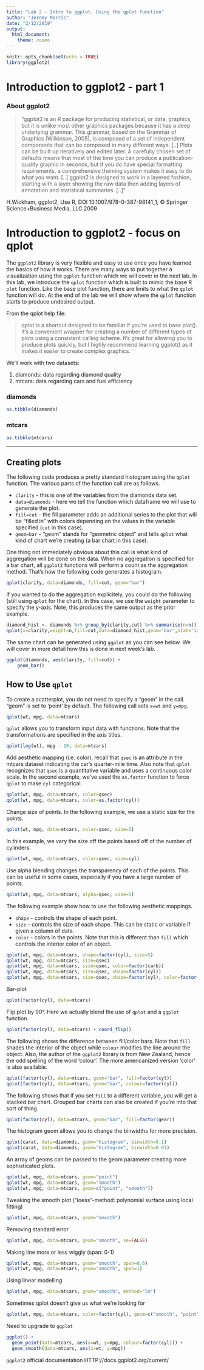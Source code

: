 ```yaml
---
title: "Lab 2 - Intro to ggplot, Using the qplot function"
author: "Jeremy Morris"
date: "2/12/2019"
output: 
  html_document: 
    theme: cosmo
---
```


```r
knitr::opts_chunk$set(echo = TRUE)
library(ggplot2)
```

# Introduction to ggplot2 - part 1

### About ggplot2
> "ggplot2 is an R package for producing statistical, or data, graphics, but it is unlike most other graphics packages because it has a deep underlying grammar. This grammar, based on the Grammar of Graphics (Wilkinson, 2005), is composed of a set of independent components that can be composed in many different ways. [..] Plots can be built up iteratively and edited later. A carefully chosen set of defaults means that most of the time you can produce a publication-quality graphic in seconds, but if you do have special formatting requirements, a comprehensive theming system makes it easy to do what you want. [..] ggplot2 is designed to work in a layered fashion, starting with a layer showing the raw data then adding layers of annotation and statistical summaries. [..]"

H.Wickham, ggplot2, Use R, DOI 10.1007/978-0-387-98141_1, © Springer Science+Business Media, LLC 2009


# Introduction to ggplot2 - focus on qplot ####

The `ggplot2` library is very flexible and easy to use once you have learned the basics of how it works. There are many ways to put together a visualization using the `ggplot` function which we will cover in the next lab. In this lab, we introduce the `qplot` function which is built to mimic the base R `plot` function. Like the base plot function, there are limits to what the `qplot` function will do. At the end of the lab we will show where the `qplot` function starts to produce undesired output.

From the qplot help file:

> qplot is a shortcut designed to be familiar if you're used to base plot(). It's a convenient wrapper for creating a number of different types of plots using a consistent calling scheme. It's great for allowing you to produce plots quickly, but I highly recommend learning ggplot() as it makes it easier to create complex graphics.

We'll work with two datasets:

1. diamonds: data regarding diamond quality
2. mtcars: data regarding cars and fuel efficiency

### diamonds
```r
as.tibble(diamonds)
```

### mtcars
```r
as.tibble(mtcars)
```

***

## Creating plots

The following code produces a pretty standard histogram using the `qplot` function. The various parts of the function call are as follows.

* `clarity` - this is one of the variables from the diamonds data set.
* `data=diamonds` - here we tell the function which dataframe we will use to generate the plot.
* `fill=cut` - the fill parameter adds an additional series to the plot that will be "filled in" with colors depending on the values in the variable specified (`cut` in this case).
* `geom=bar` - "geom" stands for "geometric object" and tells `qplot` what kind of chart we're creating (a bar chart in this case).

One thing not immediately obvious about this call is what kind of aggregation will be done on the data. When no aggregation is specified for a bar chart, all `ggplot2` functions will perform a count as the aggregation method. That's how the following code generates a histogram.

```r
qplot(clarity, data=diamonds, fill=cut, geom="bar")
```

If you wanted to do the aggregation explicitely, you could do the following (still using `qplot` for the chart). In this case, we use the `weight` parameter to specify the y-axis. Note, this produces the same output as the prior example.

```r
diamond_hist <- diamonds %>% group_by(clarity,cut) %>% summarise(n=n())
qplot(x=clarity,weight=n,fill=cut,data=diamond_hist,geom='bar',stat='identity')
```

The same chart can be generated using `ggplot` as you can see below. We will cover in more detail how this is done in next week's lab.
```r
ggplot(diamonds, aes(clarity, fill=cut)) + 
    geom_bar()
```

## How to Use `qplot`

To create a scatterplot, you do not need to specify a "geom" in the call. "geom" is set to 'point' by default. The following call sets `x=wt` and `y=mpg`.
```r
qplot(wt, mpg, data=mtcars)
```

`qplot` allows you to transform input data with functions. Note that the transformations are specified in the axis titles.
```r
qplot(log(wt), mpg - 10, data=mtcars)
```

Add aesthetic mapping (i.e. color), recall that `qsec` is an attribute in the mtcars dataset indicating the car's quarter-mile time. Also note that `qplot` recognizes that `qsec` is a quantitative variable and uses a continuous color scale. In the second example, we've used the `as.factor` function to force `qplot` to make `cyl` categorical.
```r
qplot(wt, mpg, data=mtcars, color=qsec)
qplot(wt, mpg, data=mtcars, color=as.factor(cyl))
```

Change size of points. In the following example, we use a static size for the points.
```r
qplot(wt, mpg, data=mtcars, color=qsec, size=5)
```

In this example, we vary the size off the points based off of the number of cylinders.
```r
qplot(wt, mpg, data=mtcars, color=qsec, size=cyl) 
```

Use alpha blending changes the transparency of each of the points. This can be useful in some cases, especially if you have a large number of points.
```r
qplot(wt, mpg, data=mtcars, alpha=qsec, size=5)
```

The following example show how to use the following aesthetic mappings.

* `shape` - controls the shape of each point.
* `size` - controls the size of each shape. This can be static or variable if given a column of data.
* `color` - colors in the points. Note that this is different than `fill` which controls the interior color of an object.

```r
qplot(wt, mpg, data=mtcars, shape=factor(cyl), size=5)
qplot(wt, mpg, data=mtcars, size=qsec)
qplot(wt, mpg, data=mtcars, size=qsec, color=factor(carb))
qplot(wt, mpg, data=mtcars, size=qsec, shape=factor(cyl))
qplot(wt, mpg, data=mtcars, size=qsec, shape=factor(cyl), color=factor(cyl)) 
```

Bar-plot
```r
qplot(factor(cyl), data=mtcars)
```

Flip plot by 90°. Here we actually blend the use of `qplot` and a `ggplot` function.
```r
qplot(factor(cyl), data=mtcars) + coord_flip()
```

The following shows the difference between fill/color bars. Note that `fill` shades the interior of the object while `colour` modifies the line around the object. Also, the author of the `ggplot2` library is from New Zealand, hence the odd spelling of the word 'colour'. The more americanized version 'color' is also available.
```r
qplot(factor(cyl), data=mtcars, geom="bar", fill=factor(cyl))
qplot(factor(cyl), data=mtcars, geom="bar", colour=factor(cyl))
```

The following shows that if you set `fill` to a different variable, you will get a stacked bar chart. Grouped bar charts can also be created if you're into that sort of thing.
```r
qplot(factor(cyl), data=mtcars, geom="bar", fill=factor(gear))
```


The histogram geom allows you to change the binwidths for more precision.
```r
qplot(carat, data=diamonds, geom="histogram", binwidth=0.1)
qplot(carat, data=diamonds, geom="histogram", binwidth=0.01)
```

An array of geoms can be passed to the geom parameter creating more sophisticated plots.
```r
qplot(wt, mpg, data=mtcars, geom="point")
qplot(wt, mpg, data=mtcars, geom="smooth")
qplot(wt, mpg, data=mtcars, geom=c("point", "smooth"))
```

Tweaking the smooth plot ("loess"-method: polynomial surface using local fitting)
```r
qplot(wt, mpg, data=mtcars, geom="smooth")
```

Removing standard error
```r
qplot(wt, mpg, data=mtcars, geom="smooth", se=FALSE)
```

Making line more or less wiggly (span: 0-1)
```r
qplot(wt, mpg, data=mtcars, geom="smooth", span=0.6)
qplot(wt, mpg, data=mtcars, geom="smooth", span=1)
```

Using linear modelling
```r
qplot(wt, mpg, data=mtcars, geom="smooth", method="lm")
```

Sometimes qplot doesn't give us what we're looking for
```r
qplot(wt, mpg, data=mtcars, color=factor(cyl), geom=c("smooth", "point"))
```

Need to upgrade to `ggplot`
```r
ggplot() +
  geom_point(data=mtcars, aes(x=wt, y=mpg, colour=factor(cyl))) +
  geom_smooth(data=mtcars, aes(x=wt, y=mpg))
```

`ggplot2` official documentation
HTTP://docs.ggplot2.org/current/